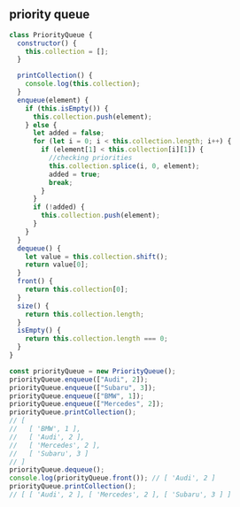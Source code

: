 
## priority queue

```js
class PriorityQueue {
  constructor() {
    this.collection = [];
  }

  printCollection() {
    console.log(this.collection);
  }
  enqueue(element) {
    if (this.isEmpty()) {
      this.collection.push(element);
    } else {
      let added = false;
      for (let i = 0; i < this.collection.length; i++) {
        if (element[1] < this.collection[i][1]) {
          //checking priorities
          this.collection.splice(i, 0, element);
          added = true;
          break;
        }
      }
      if (!added) {
        this.collection.push(element);
      }
    }
  }
  dequeue() {
    let value = this.collection.shift();
    return value[0];
  }
  front() {
    return this.collection[0];
  }
  size() {
    return this.collection.length;
  }
  isEmpty() {
    return this.collection.length === 0;
  }
}

const priorityQueue = new PriorityQueue();
priorityQueue.enqueue(["Audi", 2]);
priorityQueue.enqueue(["Subaru", 3]);
priorityQueue.enqueue(["BMW", 1]);
priorityQueue.enqueue(["Mercedes", 2]);
priorityQueue.printCollection();
// [
//   [ 'BMW', 1 ],
//   [ 'Audi', 2 ],
//   [ 'Mercedes', 2 ],
//   [ 'Subaru', 3 ]
// ]
priorityQueue.dequeue();
console.log(priorityQueue.front()); // [ 'Audi', 2 ]
priorityQueue.printCollection();
// [ [ 'Audi', 2 ], [ 'Mercedes', 2 ], [ 'Subaru', 3 ] ]
```
